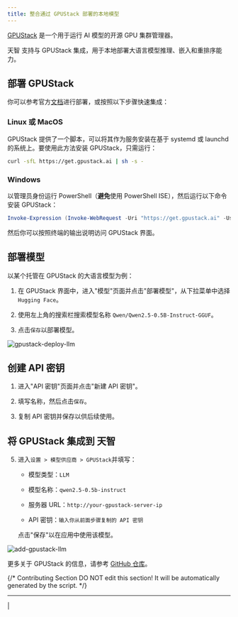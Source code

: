 ```yaml
---
title: 整合通过 GPUStack 部署的本地模型
---
```


[GPUStack](https://github.com/gpustack/gpustack) 是一个用于运行 AI 模型的开源 GPU 集群管理器。

天智 支持与 GPUStack 集成，用于本地部署大语言模型推理、嵌入和重排序能力。

## 部署 GPUStack

你可以参考官方[文档](https://docs.gpustack.ai)进行部署，或按照以下步骤快速集成：

### Linux 或 MacOS

GPUStack 提供了一个脚本，可以将其作为服务安装在基于 systemd 或 launchd 的系统上。要使用此方法安装 GPUStack，只需运行：

```bash
curl -sfL https://get.gpustack.ai | sh -s -
```

### Windows

以管理员身份运行 PowerShell（**避免**使用 PowerShell ISE），然后运行以下命令安装 GPUStack：

```powershell
Invoke-Expression (Invoke-WebRequest -Uri "https://get.gpustack.ai" -UseBasicParsing).Content
```

然后你可以按照终端的输出说明访问 GPUStack 界面。

## 部署模型

以某个托管在 GPUStack 的大语言模型为例：

1. 在 GPUStack 界面中，进入"模型"页面并点击"部署模型"，从下拉菜单中选择 `Hugging Face`。

2. 使用左上角的搜索栏搜索模型名称 `Qwen/Qwen2.5-0.5B-Instruct-GGUF`。

3. 点击`保存`以部署模型。

![gpustack-deploy-llm](https://assets-docs.dify.ai/2025/04/d19b69596b95ae94071f9430a1b983e6.png)

## 创建 API 密钥

1. 进入"API 密钥"页面并点击"新建 API 密钥"。

2. 填写名称，然后点击`保存`。

3. 复制 API 密钥并保存以供后续使用。

## 将 GPUStack 集成到 天智

5. 进入`设置 > 模型供应商 > GPUStack`并填写：

   - 模型类型：`LLM`

   - 模型名称：`qwen2.5-0.5b-instruct`

   - 服务器 URL：`http://your-gpustack-server-ip`

   - API 密钥：`输入你从前面步骤复制的 API 密钥`

   点击"保存"以在应用中使用该模型。

![add-gpustack-llm](https://assets-docs.dify.ai/2025/04/8178418f93ccea1668564d8bd9777303.png)

更多关于 GPUStack 的信息，请参考 [GitHub 仓库](https://github.com/gpustack/gpustack)。

{/*
Contributing Section
DO NOT edit this section!
It will be automatically generated by the script.
*/}

---

[  ](https://github.com/langgenius/dify-docs/edit/main/zh-hans/development/models-integration/gpustack.mdx) | [  ](https://github.com/langgenius/dify-docs/issues/new?template=docs.yml)

